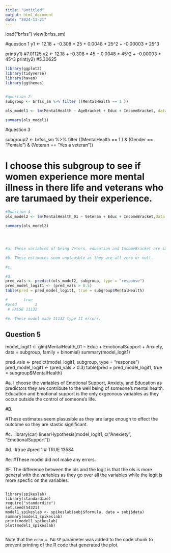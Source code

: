 ---
title: "Untitled"
output: html_document
date: "2024-11-21"
---
load("brfss")
view(brfss_sm)
    
#question 1
y1  <-  12.18 + -0.308 * 25 + 0.0048 * 25^2 + -0.00003 * 25^3

print(y1)
#7.01125
y2  <-  12.18 + -0.308 * 45 + 0.0048 * 45^2 + -0.00003 * 45^3
print(y2)
#5.30625

```{r setup, include=FALSE}
library(ggplot2)
library(tidyverse)
library(haven)
library(ggthemes)


#question 2
subgroup <- brfss_sm %>% filter ((MentalHealth == 1 ))

ols_model1 <- lm(MentalHealth ~ AgeBracket + Educ + IncomeBracket, data = subgroup)

summary(ols_model1)

```

#question 3 

subgroup2 <- brfss_sm %>% filter ((MentalHealth == 1 )  & (Gender == "Female") & (Veteran == "Yes a veteran"))

# I choose this subgroup to see if women experience more mental illness in there life and veterans who are tarumaed by their experience.

```{r cars}
#Question 4
ols_model2 <- lm(MentalHealth_01 ~ Veteran + Educ + IncomeBracket,data = subgroup)

summary(ols_model2)




#a. These variables of being Vetern, education and IncomeBracket are important in the well being of mental health. 

#b. These estimates seem unplausble as they are all zero or null. 

#c. 

#d. 
pred_vals <- predict(ols_model2, subgroup, type = "response")
pred_model_logit1 <- (pred_vals > 0.5)
table(pred = pred_model_logit1, true = subgroup$MentalHealth)

#       true
#pred        1
 # FALSE 11132

#e. These model made 11132 type II errors.  


```

## Question 5 
model_logit1 <- glm(MentalHealth_01 ~ Educ + EmotionalSupport + Anxiety, data = subgroup, family = binomial)
summary(model_logit1)

pred_vals <- predict(model_logit1, subgroup, type = "response")
pred_model_logit1 <- (pred_vals > 0.3)
table(pred = pred_model_logit1, true = subgroup$MentalHealth)



#a. I choose the variables of Emotional Support, Anxiety, and Education as predictors they are contribute to the well being of someone's mental health. Education and Emotional support is the only exgeonous variables as they occur outside the control of someone's life. 

#B. 

#These estimates seem plasusible as they are large enough to effect the outcome so they are stastic significant. 

#c. 
library(car)
linearHypothesis(model_logit1, c("Anexiety", "EmotionalSupport"))

#d. 
    #true
#pred       1
#  TRUE 13584

#e.
#These model did not make any errors. 

#F. The difference between the ols and the logit is that the ols is more general with the variables as they go over all the variables while the logit is more specfic on the variables. 
```{}

library(spikeslab)
library(standardize)
require("standardize")
set.seed(54321)
model1_spikeslab <- spikeslab(sobj$formula, data = sobj$data)
summary(model1_spikeslab)
print(model1_spikeslab)
plot(model1_spikeslab)


```

Note that the `echo = FALSE` parameter was added to the code chunk to prevent printing of the R code that generated the plot.
